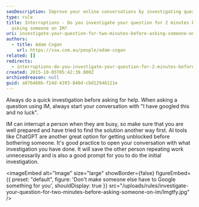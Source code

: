 ```yaml
---
seoDescription: Improve your online conversations by investigating questions before asking someone on IM, and consider AI tools or chatbots as a helpful alternative.
type: rule
title: Interruptions - Do you investigate your question for 2 minutes before
  asking someone on IM?
uri: investigate-your-question-for-two-minutes-before-asking-someone-on-im
authors:
  - title: Adam Cogan
    url: https://ssw.com.au/people/adam-cogan
related: []
redirects:
  - interruptions-do-you-investigate-your-question-for-2-minutes-before-asking-someone-on-im
created: 2015-10-05T05:42:39.000Z
archivedreason: null
guid: a876466b-f24d-4393-840d-cbd12946121e
---
```


Always do a quick investigation before asking for help. When asking a question using IM, always start your conversation with "I have googled this and no luck".

IM can interrupt a person when they are busy, so make sure that you are well prepared and have tried to find the solution another way first. AI tools like ChatGPT are another great option for getting unblocked before bothering someone.
It's good practice to open your conversation with what investigation you have done. It will save the other person repeating work unnecessarily and is also a good prompt for you to do the initial investigation.


<imageEmbed
  alt="Image"
  size="large"
  showBorder={false}
  figureEmbed={{
    preset: "default",
    figure: 'Don\'t make someone else have to Google something for you',
    shouldDisplay: true
  }}
  src="/uploads/rules/investigate-your-question-for-two-minutes-before-asking-someone-on-im/lmgtfy.jpg"
/>